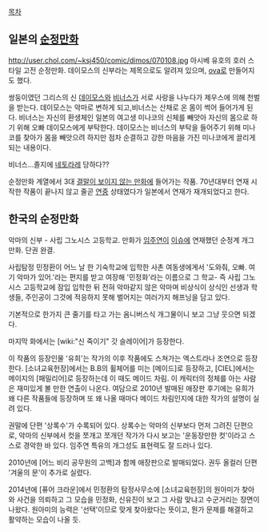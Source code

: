 [[목차]]

== 일본의 [[순정만화]] ==
http://user.chol.com/~ksj450/comic/dimos/070108.jpg
아시베 유호의 호러 스타일 고전 순정만화. 데이모스의 신부라는 제목으로도 알려져 있으며, [[ova]]로 만들어지도 했다. 

쌍둥이였던 그리스의 신 [[데이모스]]와 [[비너스]]가 서로 사랑을 나누다가 제우스에 의해 천벌을 받는다. 데이모스는 악마로 변하게 되고,비너스는 산채로 온 몸이 썩어 들어가게 된다. 비너스는 자신의 환생체인 일본의 여고생 미나코의 신체를 빼앗아 자신의 몸으로 하기 위해 오빠 데이모스에게 부탁한다. 데이모스는 비너스의 부탁을 들어주기 위해 미나코를 찾아가 몸을 빼앗으려 하지만 점차 순결하고 강한 마음을 가진 미나코에게 끌리게 되는 내용이다.

비너스...졸지에 [[네토라레]] 당하다??

순정만화 계열에서 3대 [[결말이 보이지 않는 만화]]에 들어가는 작품. 70년대부터 연재 시작한 작품이 끝나지 않고 줄곧 [[연중]] 상태였다가 일본에서 연재가 재개되었다고 한다.   

== 한국의 순정만화 ==
악마의 신부 - 사립 그노시스 고등학교.
만화가 [[임주연]]이 [[이슈]]에 연재했던 순정계 개그 만화. 단권 완결.

사립탐정 민정환이 어느 날 한 기숙학교에 입학한 사촌 여동생에게서 '도와줘, 오빠. 여기 악마가 있어.'라는 편지를 받고 여장해 '민정화'라는 이름으로 그 학교- 즉 사립 그노시스 고등학교에 잠입 입학한 뒤 전혀 악마같지 않은 악마며 비상식이 상식인 선생과 학생들, 주인공이 그것에 적응하지 못해 벌어지는 여러가지 해프닝을 담고 있다.

기본적으로 한가지 큰 줄기를 타고 가는 옴니버스식 개그물이니 보고 그냥 웃으면 되겠다.

마지막 화에서는 [wiki:"신 죽이기" 갓 슬레이어]가 등장한다.

이 작품의 등장인물 '유희'는 작가의 이후 작품에도 스쳐가는 엑스트라나 조연으로 등장한다. [소녀교육헌장]에서는 B.B의 휠체어를 미는 [메이드]로 등장하고, [CIEL]에서는 메이지의 [패밀리어]로 등장하는데 이 때도 메이드 차림. 이 캐릭터의 정체를 아는 사람은 재미있게 볼 만한 연출이 나온다. 여담으로 2010년 발매된 애장판 후기에는 유희가 왜 다른 작품들에 등장하며 또 왜 나올 때마다 메이드 차림인지에 대한 작가의 설명이 실려 있다.

권말에 단편 '상록수'가 수록되어 있다. 상록수는 악마의 신부보다 먼저 그려진 단편으로, 악마의 신부에서 컷을 쪼개고 쪼개던 작가가 다시 보고는 '운동장만한 컷'이라고 스스로 경악한 바 있다. 임주연 특유의 개그성도 표현력도 잘 드러나 있다.

2010년에 [어느 비리 공무원의 고백]과 함께 애장판으로 발매되었다. 권두 올컬러 단편 '겨울의 문'이 추가로 실렸다.

2014년에 [퓨어 크라운]에서 민정환의 탐정사무소에 [소녀교육헌장]의 원아미가 찾아와 사건을 의뢰하고 그 모습을 민정화, 신유진이 보고 그 사람 맞냐고 수군거리는 장면이 나왔다. 원아미의 능력은 '선택'이므로 맞게 찾아왔다는 뜻이고, 뭔가 문제를 해결하고 활약하는 모습이 나올 듯.
